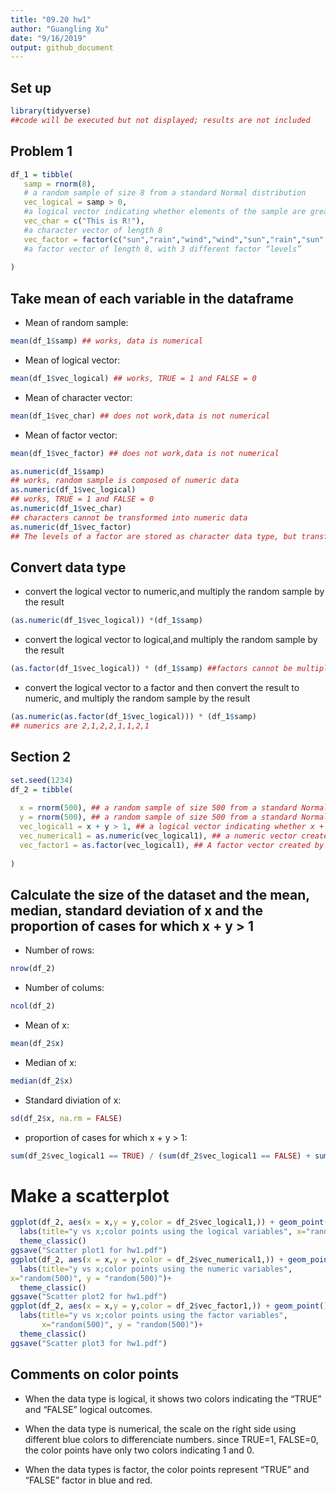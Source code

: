 ```yaml
---
title: "09.20 hw1"
author: "Guangling Xu"
date: "9/16/2019"
output: github_document
---
```


## Set up
```r
library(tidyverse)
##code will be executed but not displayed; results are not included
```


## Problem 1

```r
df_1 = tibble(
   samp = rnorm(8),  
   # a random sample of size 8 from a standard Normal distribution  
   vec_logical = samp > 0, 
   #a logical vector indicating whether elements of the sample are greater than 0
   vec_char = c("This is R!"), 
   #a character vector of length 8
   vec_factor = factor(c("sun","rain","wind","wind","sun","rain","sun","rain")), 
   #a factor vector of length 8, with 3 different factor “levels”
  
)
```
## Take mean of each variable in the dataframe
* Mean of random sample:
```r
mean(df_1$samp) ## works, data is numerical
```
* Mean of logical vector:
```r
mean(df_1$vec_logical) ## works, TRUE = 1 and FALSE = 0
```
* Mean of character vector: 
```r
mean(df_1$vec_char) ## does not work,data is not numerical
```
* Mean of factor vector: 
```r
mean(df_1$vec_factor) ## does not work,data is not numerical
```




```r
as.numeric(df_1$samp) 
## works, random sample is composed of numeric data
as.numeric(df_1$vec_logical) 
## works, TRUE = 1 and FALSE = 0
as.numeric(df_1$vec_char) 
## characters cannot be transformed into numeric data
as.numeric(df_1$vec_factor) 
## The levels of a factor are stored as character data type, but transforming factor into numeric data is meaningless
```

## Convert data type

* convert the logical vector to numeric,and multiply the random sample by the result
```r
(as.numeric(df_1$vec_logical)) *(df_1$samp) 
```

* convert the logical vector to logical,and multiply the random sample by the result
```r
(as.factor(df_1$vec_logical)) * (df_1$samp) ##factors cannot be multiplied
```

* convert the logical vector to a factor and then convert the result to numeric, and multiply the random sample by the result
```r
(as.numeric(as.factor(df_1$vec_logical))) * (df_1$samp)
## numerics are 2,1,2,2,1,1,2,1
```

## Section 2

```r
set.seed(1234)
df_2 = tibble(
  
  x = rnorm(500), ## a random sample of size 500 from a standard Normal distribution
  y = rnorm(500), ## a random sample of size 500 from a standard Normal distribution
  vec_logical1 = x + y > 1, ## a logical vector indicating whether x + y > 1
  vec_numerical1 = as.numeric(vec_logical1), ## a numeric vector created by coercing the above logical vector
  vec_factor1 = as.factor(vec_logical1), ## A factor vector created by coercing the above logical vector
  
)
```
## Calculate the size of the dataset and the mean, median, standard deviation of x and the proportion of cases for which x + y > 1

* Number of rows:
```r
nrow(df_2)
```
* Number of colums: 
```r
ncol(df_2)
```
* Mean of x: 
```r
mean(df_2$x)
```
* Median of x:
```r
median(df_2$x)
```
* Standard diviation of x:  
```r
sd(df_2$x, na.rm = FALSE)
```
* proportion of cases for which x + y > 1: 
```r
sum(df_2$vec_logical1 == TRUE) / (sum(df_2$vec_logical1 == FALSE) + sum(df_2$vec_logical1 == TRUE))
```


# Make a scatterplot
```r
ggplot(df_2, aes(x = x,y = y,color = df_2$vec_logical1,)) + geom_point()+
  labs(title="y vs x;color points using the logical variables", x="random(500)", y = "random(500)")+
  theme_classic()  
ggsave("Scatter plot1 for hw1.pdf")
ggplot(df_2, aes(x = x,y = y,color = df_2$vec_numerical1,)) + geom_point()+
  labs(title="y vs x;color points using the numeric variables",
x="random(500)", y = "random(500)")+
  theme_classic()  
ggsave("Scatter plot2 for hw1.pdf")
ggplot(df_2, aes(x = x,y = y,color = df_2$vec_factor1,)) + geom_point()+
  labs(title="y vs x;color points using the factor variables",
       x="random(500)", y = "random(500)")+
  theme_classic() 
ggsave("Scatter plot3 for hw1.pdf")

```
## Comments on color points

* When the data type is logical, it shows two colors indicating the "TRUE" and "FALSE" logical outcomes.

* When the data type is numerical, the scale on the right side using different blue colors to differenciate numbers. 
since TRUE=1, FALSE=0, the color points have only two colors indicating 1 and 0.

* When the data types is factor, the color points represent "TRUE" and "FALSE" factor in blue and red.





